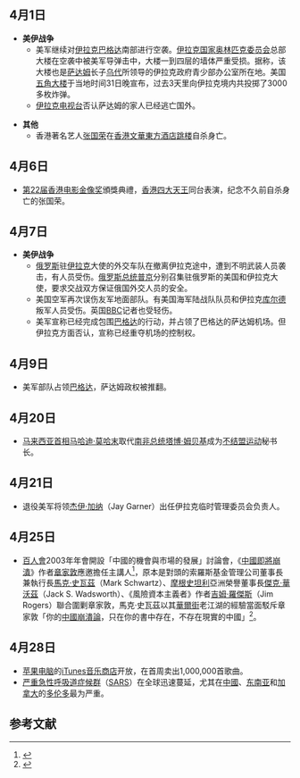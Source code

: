 {{monthInNews|2003|4}}
== 4月1日 ==
*'''美伊战争'''
**美军继续对[[伊拉克|伊拉克]][[巴格达|巴格达]]南部进行空袭。[[伊拉克国家奥林匹克委员会|伊拉克国家奥林匹克委员会]]总部大楼在空袭中被美军导弹击中，大楼一到四层的墙体严重受损。据称，该大楼也是[[萨达姆|萨达姆]]长子[[乌代|乌代]]所领导的伊拉克政府青少部办公室所在地。美国[[五角大楼|五角大楼]]于当地时间31日晚宣布，过去3天里向伊拉克境内共投掷了3000多枚炸弹。
**[[伊拉克电视台|伊拉克电视台]]否认萨达姆的家人已经逃亡国外。

*'''其他'''
**香港著名艺人[[张国荣|张国荣]]在[[香港文華東方酒店|香港文華東方酒店]][[跳楼|跳楼]]自杀身亡。

== 4月6日 ==
*[[第22届香港电影金像奖|第22届香港电影金像奖]]頒獎典禮，[[香港四大天王|香港四大天王]]同台表演，纪念不久前自杀身亡的张国荣。

== 4月7日 ==
*'''美伊战争'''
**[[俄罗斯|俄罗斯]]驻[[伊拉克|伊拉克]]大使的外交车队在撤离伊拉克途中，遭到不明武装人员袭击，有人员受伤。[[俄罗斯总统|俄罗斯总统]][[普京|普京]]分别召集驻俄罗斯的美国和伊拉克大使，要求交战双方保证俄国外交人员的安全。
**美国空军再次误伤友军地面部队。有美国海军陆战队队员和伊拉克[[库尔德|库尔德]]叛军人员受伤。英国[[英国广播公司|BBC]]记者也受轻伤。
**美军宣称已经完成包围[[巴格达|巴格达]]的行动，并占领了巴格达的萨达姆机场。但伊拉克方面否认，宣称已经重夺机场的控制权。

==4月9日==
*美军部队占领[[巴格达|巴格达]]，萨达姆政权被推翻。
==4月20日==
*[[马来西亚首相|马来西亚首相]][[马哈迪·莫哈末|马哈迪·莫哈末]]取代[[南非总统|南非总统]][[塔博·姆贝基|塔博·姆贝基]]成为[[不结盟运动|不结盟运动]]秘书长。

==4月21日==
*退役美军将领[[杰伊·加纳|杰伊·加纳]]（Jay Garner）出任伊拉克临时管理委员会负责人。
==4月25日==
*[[百人會|百人會]]2003年年會開設「中國的機會與市場的發展」討論會，《[[中國即將崩潰|中國即將崩潰]]》作者[[章家敦|章家敦]]應邀擔任主講人<ref>{{Cite web|url=|author=本會訊|title=中國的機會與金融市場發展|publisher=百人會|date=2003-04-25|pages=|accessdate=2017-03-26|language=zh-hant}}</ref>，原本是對頭的索羅斯基金管理公司董事長兼執行長[[馬克·史瓦茲|馬克·史瓦茲]]（Mark Schwartz）、[[摩根史坦利|摩根史坦利]]亞洲榮譽董事長[[傑克·華沃茲|傑克·華沃茲]]（Jack S. Wadsworth）、《風險資本主義者》作者[[吉姆·羅傑斯|吉姆·羅傑斯]]（Jim Rogers）聯合圍剿章家敦，馬克·史瓦茲以其[[華爾街|華爾街]]老江湖的經驗當面駁斥章家敦「你的[[中國崩潰論|中國崩潰論]]，只在你的書中存在，不存在現實的中國」<ref>{{Cite web|url=|author=傅依傑|title=中國即將崩潰？三名人圍剿章家敦|publisher=[[聯合報|聯合報]]|date=2003-05-04|pages=C2|accessdate=2015-11-21|language=zh-hant}}</ref>。

==4月28日==
*[[苹果电脑|苹果电脑]]的[[iTunes音乐商店|iTunes音乐商店]]开放，在首周卖出1,000,000首歌曲。
* [[严重急性呼吸道症候群|严重急性呼吸道症候群]]（[[SARS|SARS]]）在全球迅速蔓延，尤其在[[中國|中國]]、[[东南亚|东南亚]]和[[加拿大|加拿大]]的[[多伦多|多伦多]]最为严重。

== 参考文献 ==
{{Reflist}}

{{各月大事记}}